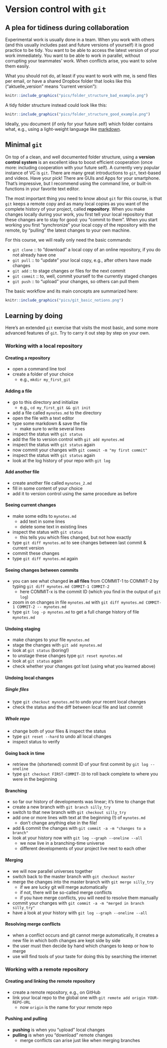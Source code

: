 # Version control with `git`

## A plea for tidiness during collaboration

Experimental work is usually done in a team. When you work with others (and this usually includes past and future versions of yourself) it is good practice to be tidy. You want to be able to access the latest version of your work immediately. You want to be able to work in parallel, without corrupting your teammates' work. When conflicts arise, you want to solve them easily.

What you should not do, at least if you want to work with me, is send files per email, or have a shared Dropbox folder that looks like this ("aktuelle_version" means "current version"):

```r
knitr::include_graphics("pics/folder_structure_bad_example.png")
```

A tidy folder structure instead could look like this:

```r
knitr::include_graphics("pics/folder_structure_good_example.png")
```

Ideally, you document (if only for your future self) which folder contains what, e.g., using a light-weight language like [markdown](https://github.com/adam-p/markdown-here/wiki/Markdown-Cheatsheet).

## Minimal `git`

On top of a clean, and well documented folder structure, using a **version control system** is an excellent idea to boost efficient cooperation (once more: including cooperation with your future self). A currently very popular instance of VC is `git`. There are many great introductions to `git`, text-based and videos. Have your pick! There are GUIs and Apps for your smartphone. That's impressive, but I recommend using the command line, or built-in functions in your favorite text editor.

The most important thing you need to know about `git` for this course, is that `git` keeps a remote copy and as many local copies as you want of the complete history of your project, called **repository**. When you make changes locally during your work, you first tell your local repository that these changes are to stay for good: you "commit to them". When you start working you first "synchronize" your local copy of the repository with the remote, by "pulling" the latest changes to your own machine.

For this course, we will really only need the basic commands: 

- `git clone` :: to "download" a local copy of an online repository, if you do not already have one
- `git pull` :: to "update" your local copy, e.g., after others have made changes
- `git add` :: to stage changes or files for the next commit
- `git commit` :: to, well, commit yourself to the currently staged changes
- `git push` :: to "upload" your changes, so others can pull them

The basic workflow and its main concepts are summarized here:

```r
knitr::include_graphics("pics/git_basic_notions.png")
```


## Learning by doing

Here's an extended `git` exercise that visits the most basic, and some more advanced features of `git`. Try to carry it out step by step on your own.

### Working with a local repository

#### Creating a repository

- open a command line tool
- create a folder of your choice
  - e.g., `mkdir my_first_git`
  
#### Adding a file

- go to this directory and initialize
  - e.g., `cd my_first_git && git init`
- add a file called `mynotes.md` to the directory
- open the file with a text editor
- type some markdown & save the file
  - make sure to write several lines
- inspect the status with `git status`
- add the file to version control with `git add mynotes.md`
- inspect the status with `git status` again
- now commit your changes with `git commit -m "my first commit"`
- inspect the status with `git status` again
- look at the log history of your repo with `git log`

#### Add another file

- create another file called `mynotes_2.md`
- fill in some content of your choice
- add it to version control using the same procedure as before

#### Seeing current changes

- make some edits to `mynotes.md`
  - add text in some lines
  - delete some text in existing lines
- inspect the status with `git status`
  - this tells you which files changed, but not how exactly
- type `git diff mynotes.md` to see changes between last commit & current version
 - commit these changes
- type `git diff mynotes.md` again

#### Seeing changes between commits

- you can see what changed **in all files** from COMMIT-1 to COMMIT-2 by typing `git diff mynotes.md COMMIT-1 COMMIT-2`
  - here COMMIT-x is the commit ID (which you find in the output of `git log`)
- zoom in on changes in file `mynotes.md` with `git diff mynotes.md COMMIT-1 COMMIT-2 -- mynotes.md`
- type `git log -p mynotes.md` to get a full change history of file `mynotes.md`

#### Undoing staging

- make changes to your file `mynotes.md`
- stage the changes with `git add mynotes.md`
- look at `git status` (boring!)
- to unstage these changes type `git reset mynotes.md`
- look at `git status` again
- check whether your changes got lost (using what you learned above)

#### Undoing local changes

##### Single files

- type `git checkout mynotes.md` to undo your recent local changes
- check the status and the diff between local file and last commit

##### Whole repo

- change both of your files & inspect the status
- type `git reset --hard` to undo all local changes
- inspect status to verify

#### Going back in time

- retrieve the (shortened) commit ID of your first commit by `git log --oneline`
- type `git checkout FIRST-COMMIT-ID` to roll back complete to where you were in the beginning

#### Branching

- so far our history of developments was linear; it's time to change that
- create a new branch with `git branch silly_try`
- switch to that new branch with `git checkout silly_try`
- add one or more lines with text at the beginning (!) of `mynotes.md`
  - don't change anything else in the file!
- add & commit the changes with `git commit -a -m "changes to a branch"` 
- look at your history now with `git log --graph --oneline --all`
  - we now live in a branching-time universe
  - different developments of your project live next to each other
   
#### Merging

- we will now parallel universes together
- switch back to the master branch with `git checkout master`
- merge the changes into the master branch with `git merge silly_try`
  - if we are lucky git will merge automatically
  - if not, there will be so-called merge conflicts
  - if you have merge conflicts, you will need to resolve them manually
- commit your changes with `git commit -a -m "merged in branch silly_try"` 
- have a look at your history with `git log --graph --oneline --all`


#### Resolving merge conflicts

- when a conflict occurs and git cannot merge automatically, it creates a new file in which both changes are kept side by side
- the user must then decide by hand which changes to keep or how to merge
- use will find tools of your taste for doing this by searching the internet

### Working with a remote repository

#### Creating and linking the remote repository

- create a remote repository, e.g., on GitHub
- link your local repo to the global one with `git remote add origin YOUR-REPO-URL`
  - now `origin` is the name for your remote repo

#### Pushing and pulling

- **pushing** is when you "upload" local changes
- **pulling** is when you "download" remote changes
  - merge conflicts can arise just like when merging branches
  
  












